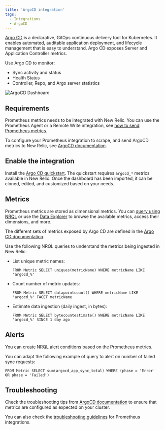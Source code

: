```yaml
---
title: 'ArgoCD integration'
tags:
  - Integrations
  - ArgoCD
---
```



[Argo CD](https://argo-cd.readthedocs.io/en/stable/) is a declarative, GitOps continuous delivery tool for Kubernetes. It enables automated, auditable application deployment, and lifecycle management that is easy to understand. Argo CD exposes Server and Application Controller metrics.

Use Argo CD to monitor:
* Sync activity and status
* Health Status
* Controller, Repo, and Argo server statistics

<img
  title="ArgoCD Dashboard"
  alt="ArgoCD Dashboard"
  src={argocd}
/>

## Requirements

Prometheus metrics needs to be integrated with New Relic. You can use the Prometheus Agent or a Remote Write integration, see [how to send Prometheus metrics](/docs/infrastructure/prometheus-integrations/get-started/send-prometheus-metric-data-new-relic).

To configure your Prometheus integration to scrape, and send ArgoCD metrics to New Relic, see [ArgoCD documentation](https://argo-cd.readthedocs.io/en/stable/operator-manual/metrics/#prometheus-operator).

## Enable the integration

Install the [Argo CD quickstart](https://newrelic.com/instant-observability/argocd-quickstart).
The quickstart requires `argocd_*` metrics available in New Relic.
Once the dashboard has been imported, it can be cloned, edited, and customized based on your needs.

## Metrics

Prometheus metrics are stored as dimensional metrics. You can [query using NRQL](/docs/telemetry-data-platform/get-data/apis/query-metric-data-type/) or use the [Data Explorer](/docs/query-your-data/explore-query-data/browse-data/introduction-data-explorer/) to browse the available metrics, access their dimensions, and more.

The different sets of metrics exposed by Argo CD are defined in the [Argo CD documentation](https://argo-cd.readthedocs.io/en/stable/operator-manual/metrics/).

Use the following NRQL queries to understand the metrics being ingested in New Relic:

* List unique metric names:

  ```
  FROM Metric SELECT uniques(metricName) WHERE metricName LIKE 'argocd_%'
  ```

* Count number of metric updates:

  ```
  FROM Metric SELECT datapointcount() WHERE metricName LIKE 'argocd_%' FACET metricName
  ```

* Estimate data ingestion (daily ingest, in bytes):

	```
  FROM Metric SELECT bytecountestimate() WHERE metricName LIKE 'argocd_%' SINCE 1 day ago
  ```

## Alerts

You can create NRQL alert conditions based on the Prometheus metrics.

You can adapt the following example of query to alert on number of failed sync requests:

```
FROM Metric SELECT sum(argocd_app_sync_total) WHERE (phase = 'Error' OR phase = 'Failed')
```

## Troubleshooting

Check the troubleshooting tips from [ArgoCD documentation](https://argo-cd.readthedocs.io/en/stable/operator-manual/troubleshooting/) to ensure that metrics are configured as expected on your cluster.

You can also check the [troubleshooting guidelines](/docs/infrastructure/prometheus-integrations/troubleshooting/no-data-appears-prometheus-integration) for Prometheus integrations.